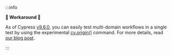 :::info

<strong class="alert-header">🎉 Workaround 🎉</strong>

As of Cypress [v9.6.0](https://on.cypress.io/changelog#9-6-0), you can easily
test multi-domain workflows in a single test by using the experimental
[cy.origin()](https://on.cypress.io/origin) command. For more details, read
[our blog post](https://cypress.io/blog/2022/04/25/cypress-9-6-0-easily-test-multi-domain-workflows-with-cy-origin/).

:::
